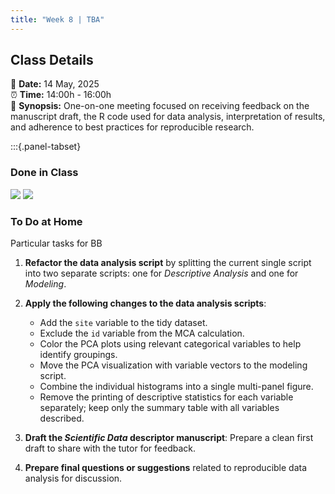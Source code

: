 ```yaml
---
title: "Week 8 | TBA"
---
```


::: {.callout-note}
## Class Details
📅 **Date:** 14 May, 2025  
⏰ **Time:** 14:00h - 16:00h   
📖 **Synopsis:** One-on-one meeting focused on receiving feedback on the manuscript draft, the R code used for data analysis, interpretation of results, and adherence to best practices for reproducible research.      
:::

:::{.panel-tabset}

### Done in Class

![](pics/types_of_models.png)
![](pics/categories_of_models.png)

### To Do at Home

Particular tasks for BB

1. **Refactor the data analysis script** by splitting the current single script into two separate scripts: one for *Descriptive Analysis* and one for *Modeling*.

2. **Apply the following changes to the data analysis scripts**:

   * Add the `site` variable to the tidy dataset.
   * Exclude the `id` variable from the MCA calculation.
   * Color the PCA plots using relevant categorical variables to help identify groupings.
   * Move the PCA visualization with variable vectors to the modeling script.
   * Combine the individual histograms into a single multi-panel figure.
   * Remove the printing of descriptive statistics for each variable separately; keep only the summary table with all variables described.

3. **Draft the *Scientific Data* descriptor manuscript**: Prepare a clean first draft to share with the tutor for feedback.

4. **Prepare final questions or suggestions** related to reproducible data analysis for discussion.


